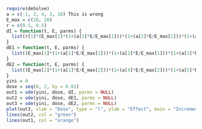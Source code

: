 

```r
require(deSolve)
a = c(-1, 2, 4, 3, 10) This is wrong
E_max = c(10, 20)
r = c(0.5, 0.5)
dI = function(t, E, parms) {
  list(r[1]*(E_max[1]*(1+(a[1]*E/E_max[1]))*(1+(a[2]*E/E_max[1]))*(1+(a[3]*E/E_max[1]))) + r[2]*(E_max[2]*(1+(a[1]*E/E_max[2]))*(1+(a[4]*E/E_max[2]))*(1+(a[5]*E/E_max[2]))))
}
dE1 = function(t, E, parms) {
  list((E_max[1]*(1+(a[1]*E/E_max[1]))*(1+(a[2]*E/E_max[1]))*(1+(a[3]*E/E_max[1]))))
}
dE2 = function(t, E, parms) {
  list((E_max[2]*(1+(a[1]*E/E_max[2]))*(1+(a[4]*E/E_max[2]))*(1+(a[5]*E/E_max[2]))))
}
yini = 0
dose = seq(0, 2, by = 0.01)
out1 = ode(yini, dose, dI, parms = NULL)
out2 = ode(yini, dose, dE1, parms = NULL)
out3 = ode(yini, dose, dE2, parms = NULL)
plot(out3, xlab = "Dose", type = "l", ylab = "Effect", main = "Incremental Effect Additivity", col = "red")
lines(out2, col = "green")
lines(out1, col = "orange")
```


